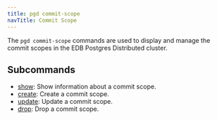 ```yaml
---
title: pgd commit-scope
navTitle: Commit Scope
---
```


The `pgd commit-scope` commands are used to display and manage the commit scopes in the EDB Postgres Distributed cluster.

## Subcommands

- [show](show): Show information about a commit scope.
- [create](create): Create a commit scope.
- [update](update): Update a commit scope.
- [drop](drop): Drop a commit scope.

